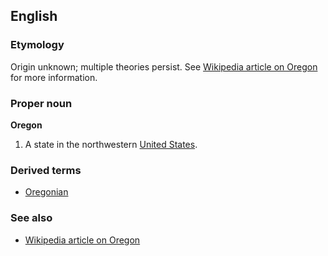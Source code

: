 ==English==

===Etymology===
Origin unknown; multiple theories persist. See [[w:Oregon#Origin_of_Oregon|Wikipedia article on Oregon]] for more information.

===Proper noun===
'''Oregon'''
# A state in the northwestern [[United States]].

===Derived terms===
* [[Oregonian]]
===See also===
* [[w:Oregon|Wikipedia article on Oregon]]